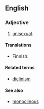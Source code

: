 ==English==

===Adjective===
{{en-adj|-}}

# {{lb|en|botany|dated}} [[unisexual]].

====Translations====
{{trans-top|having stamens and pistils in different flowers}}
* Finnish: {{t|fi|yksineuvoinen}}
{{trans-mid}}
{{trans-bottom}}

====Related terms====
* [[diclinism]]

====See also====
* [[monoclinous]]